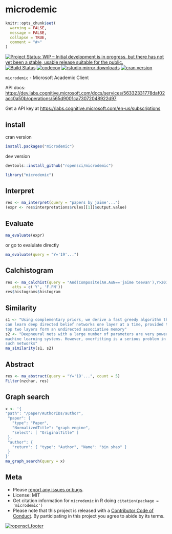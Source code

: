 microdemic
==========

```r
knitr::opts_chunk$set(
  warning = FALSE,
  message = FALSE,
  collapse = TRUE,
  comment = "#>"
)
```

[![Project Status: WIP – Initial development is in progress, but there has not yet been a stable, usable release suitable for the public.](http://www.repostatus.org/badges/latest/wip.svg)](http://www.repostatus.org/#wip)
[![Build Status](https://travis-ci.org/ropensci/microdemic.svg?branch=master)](https://travis-ci.org/ropensci/microdemic)
[![codecov](https://codecov.io/gh/ropensci/microdemic/branch/master/graph/badge.svg)](https://codecov.io/gh/ropensci/microdemic)
[![rstudio mirror downloads](https://cranlogs.r-pkg.org/badges/microdemic)](https://github.com/metacran/cranlogs.app)
[![cran version](https://www.r-pkg.org/badges/version/microdemic)](https://cran.r-project.org/package=microdemic)

`microdemic` - Microsoft Academic Client

API docs: <https://dev.labs.cognitive.microsoft.com/docs/services/56332331778daf02acc0a50b/operations/565d9001ca73072048922d97>

Get a API key at <https://labs.cognitive.microsoft.com/en-us/subscriptions>

## install

cran version

```r
install.packages("microdemic")
```

dev version

```r
devtools::install_github("ropensci/microdemic")
```

```r
library("microdemic")
```

## Interpret

```r
res <- ma_interpret(query = "papers by jaime'...")
(expr <- res$interpretations$rules[[1]]$output.value)
```

## Evaluate

```r
ma_evaluate(expr)
```

or go to evalulate directly

```r
ma_evaluate(query = "Y='19'...")
```

## Calchistogram

```r
res <- ma_calchist(query = "And(Composite(AA.AuN=='jaime teevan'),Y>2012)",
   atts = c('Y', 'F.FN'))
res$histograms$histogram
```

## Similarity

```r
s1 <- "Using complementary priors, we derive a fast greedy algorithm that
can learn deep directed belief networks one layer at a time, provided the
top two layers form an undirected associative memory"
s2 <- "Deepneural nets with a large number of parameters are very powerful
machine learning systems. However, overfitting is a serious problem in
such networks"
ma_similarity(s1, s2)
```

## Abstract

```r
res <- ma_abstract(query = "Y='19'...", count = 5)
Filter(nzchar, res)
```

## Graph search

```r
x <- '{
"path": "/paper/AuthorIDs/author",
 "paper": {
   "type": "Paper",
   "NormalizedTitle": "graph engine",
   "select": [ "OriginalTitle" ]
 },
 "author": {
   "return": { "type": "Author", "Name": "bin shao" }
 }
}'
ma_graph_search(query = x)
```


## Meta

* Please [report any issues or bugs](https://github.com/ropensci/microdemic/issues).
* License: MIT
* Get citation information for `microdemic` in R doing `citation(package = 'microdemic')`
* Please note that this project is released with a [Contributor Code of Conduct](CONDUCT.md). By participating in this project you agree to abide by its terms.

[![ropensci_footer](https://ropensci.org/public_images/github_footer.png)](https://ropensci.org)
